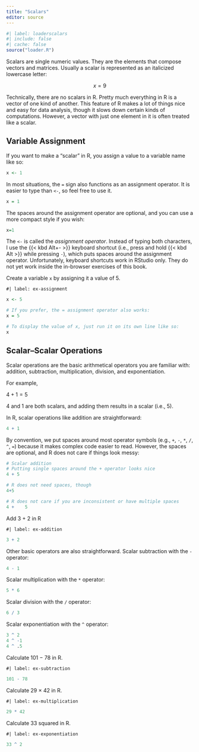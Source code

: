 ```yaml
---
title: "Scalars"
editor: source
---
```


```r
#| label: loaderscalars
#| include: false
#| cache: false
source("loader.R")
```

[Scalars]{.defword title="A **scalar** is a single value."} are single numeric values. They are the [elements]{.defword title="**Elements** are the individual numbers in a vector or matrix."} that compose vectors and matrices. Usually a scalar is represented as an italicized lowercase letter:

$$x = 9$$

Technically, there are no scalars in R. Pretty much everything in R is a vector of one kind of another. This feature of R makes a lot of things nice and easy for data analysis, though it slows down certain kinds of computations. However, a vector with just one element in it is often treated like a scalar. 

## Variable Assignment

If you want to make a "scalar" in R, you assign a value to a variable name like so:


```r
x <- 1
```

:::{.column-margin}

In most situations, the `=` sign also functions as an assignment operator. It is easier to type than `<-`, so feel free to use it. 

```r
x = 1
```

The spaces around the assignment operator are optional, and you can use a more compact style if you wish:

```r
x=1
```

:::

The `<-` is called the *assignment operator*. Instead of typing both characters, I use the {{< kbd Alt+- >}} keyboard shortcut (i.e., press and hold {{< kbd Alt >}} while pressing `-`), which puts spaces around the assignment operator. Unfortunately, keyboard shortcuts work in RStudio only. They do not yet work inside the in-browser exercises of this book.




:::{.callout-note title="You Try"}

Create a variable `x` by assigning it a value of 5.

```webr-r
#| label: ex-assignment

```


```r
x <- 5

# If you prefer, the = assignment operator also works:
x = 5

# To display the value of x, just run it on its own line like so:
x

```

:::

## Scalar--Scalar Operations

Scalar operations are the basic arithmetical operators you are familiar with: addition, subtraction, multiplication, division, and exponentiation. 

For example,

$4 + 1 = 5$

4 and 1 are both scalars, and adding them results in a scalar (i.e., 5).

In R, scalar operations like addition are straightforward:

```r
4 + 1
```

:::{.column-margin}

By convention, we put spaces around most operator symbols (e.g., `+`, `-`, `*`, `/`, `^`, `=`) because it makes complex code easier to read. However, the spaces are optional, and R does not care if things look messy:

```r
# Scalar addition
# Putting single spaces around the + operator looks nice
4 + 5

# R does not need spaces, though
4+5

# R does not care if you are inconsistent or have multiple spaces
4 +    5
```

:::

::: {.callout-note title="You Try"}

Add 3 + 2 in R

```webr-r
#| label: ex-addition

```

```r
3 + 2
```

:::


Other basic operators are also straightforward. Scalar subtraction with the `-` operator:

```r
4 - 1
```

Scalar multiplication with the `*` operator:

```r
5 * 6
```

Scalar division with the `/` operator:

```r
6 / 3
```

Scalar exponentiation with the `^` operator:

```r
3 ^ 2
4 ^ -1
4 ^ .5
```

::: {.callout-note title="You Try"}

Calculate 101 &minus; 78 in R.

```webr-r
#| label: ex-subtraction

```

```r
101 - 78
```

Calculate 29 &times; 42 in R.

```webr-r
#| label: ex-multiplication

```

```r
29 * 42
```

Calculate 33 squared in R.

```webr-r
#| label: ex-exponentiation

```

```r
33 ^ 2
```

:::
